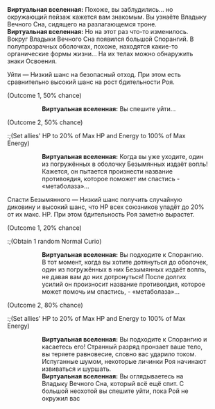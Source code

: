 {{Диалог Начало}}
:'''Виртуальная вселенная:''' Похоже, вы заблудились... но окружающий пейзаж кажется вам знакомым. Вы узнаёте Владыку Вечного Сна, сидящего на разлагающемся троне.
:'''Виртуальная вселенная:''' Но на этот раз что-то изменилось. Вокруг Владыки Вечного Сна появился большой Спорангий. В полупрозрачных оболочках, похоже, находятся какие-то органические формы жизни... На их телах можно обнаружить знаки Освоения.
:{{Диалог|Звезда}} Уйти &mdash; Низкий шанс на безопасный отход. При этом есть сравнительно высокий шанс на рост бдительности Роя.
:;(Outcome 1, 50% chance)
:::'''Виртуальная вселенная:''' Вы спешите уйти...
:;(Outcome 2, 50% chance)
::;(Set allies' HP to 20% of Max HP and Energy to 100% of Max Energy)
:::'''Виртуальная вселенная:''' Когда вы уже уходите, один из погружённых в оболочку Безымянных издаёт вопль! Кажется, он пытается произнести название противоядия, которое поможет им спастись - «метаболаза»...
:{{Диалог|Звезда}} Спасти Безымянного &mdash; Низкий шанс получить случайную диковину и высокий шанс, что НР всех союзников упадёт до 20% от их макс. НР. При этом бдительность Роя заметно вырастет.
:;(Outcome 1, 20% chance)
::;(Obtain 1 random Normal Curio)
:::'''Виртуальная вселенная:''' Вы подходите к Спорангию. В тот момент, когда вы хотите дотянуться до оболочек, один из погружённых в них Безымянных издаёт вопль, не давая вам до них дотронуться! После долгих усилий он произносит название противоядия, которое может помочь им спастись, - «метаболаза»...
:;(Outcome 2, 80% chance)
::;(Set allies' HP to 20% of Max HP and Energy to 100% of Max Energy)
:::'''Виртуальная вселенная:''' Вы подходите к Спорангию и касаетесь его! Странный разряд пронзает ваше тело, вы теряете равновесие, словно вас ударило током. Испуганные шумом, некоторые личинки Роя начинают извиваться и шуршать.
:::'''Виртуальная вселенная:''' Вы оглядываетесь на Владыку Вечного Сна, который всё ещё спит. С большой неохотой вы спешите уйти, пока Рой не окружил вас
{{Диалог Конец}}